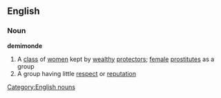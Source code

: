 ==English==
===Noun===
'''demimonde'''
#A [[class]] of [[women]] kept by [[wealthy]] [[protector]]s; [[female]] [[prostitute]]s as a group
#A group having little [[respect]] or [[reputation]]
[[Category:English nouns]]
